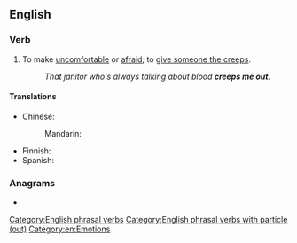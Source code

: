 ==English==

===Verb===
{{en-verb|creeps out|creeping out|creeped out}}

# {{lb|en|informal|transitive}} To make [[uncomfortable]] or [[afraid]]; to [[give someone the creeps]].
#: ''That janitor who's always talking about blood '''creeps me out'''.''

====Translations====
{{trans-top|make uncomfortable}}
* Chinese:
*: Mandarin: {{t-needed|cmn}}
{{trans-mid}}
* Finnish: {{t+|fi|pelottaa}}
* Spanish: {{t-needed|es}}
{{trans-bottom}}

===Anagrams===
* {{anagrams|en|outcreep}}

[[Category:English phrasal verbs]]
[[Category:English phrasal verbs with particle (out)]]
[[Category:en:Emotions]]